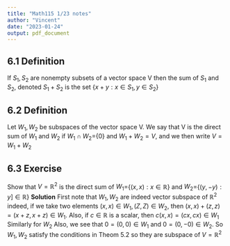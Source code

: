 ```yaml
---
title: "Math115 1/23 notes"
author: "Vincent"
date: "2023-01-24"
output: pdf_document
---
```


## 6.1 Definition

If $S_1,S_2$ are nonempty subsets of a vector space V then the sum of $S_1$ and $S_2$, denoted $S_1+S_2$ is the set {$x+y: x\in S_1, y\in S_2$}\newline\newline

## 6.2 Definition

Let $W_1, W_2$ be subspaces of the vector space V. We say that V is the direct sum of $W_1$ and $W_2$ if $W_1\cap W_2=${0} and $W_1+W_2 =V,$ and we then write $V=W_1+W_2$\newline\newline

## 6.3 Exercise

Show that $V=\mathbb{R}^2$ is the direct sum of $W_1=${$(x,x):x\in \mathbb{R}$} and $W_2=${$(y,-y):y]\in \mathbb{R}$}\newline
**Solution**\newline
First note that $W_1,W_2$ are indeed vector subspace of $\mathbb{R}^2$ indeed, if we take two elements $(x,x)\in W_1,(Z,Z)\in W_2$, then $(x,x)+(z,z)=(x+z,x+z)\in W_1$. Also, if $c\in \mathbb{R}$ is a scalar, then $c(x,x)=(cx,cx)\in W_1$\newline
Similarly for $W_2$\newline
Also, we see that $0=(0,0)\in W_1$ and $0=(0,-0)\in W_2$. So $W_1,W_2$ satisfy the conditions in Theom 5.2 so they are subspace of $V= \mathbb{R}^2$







